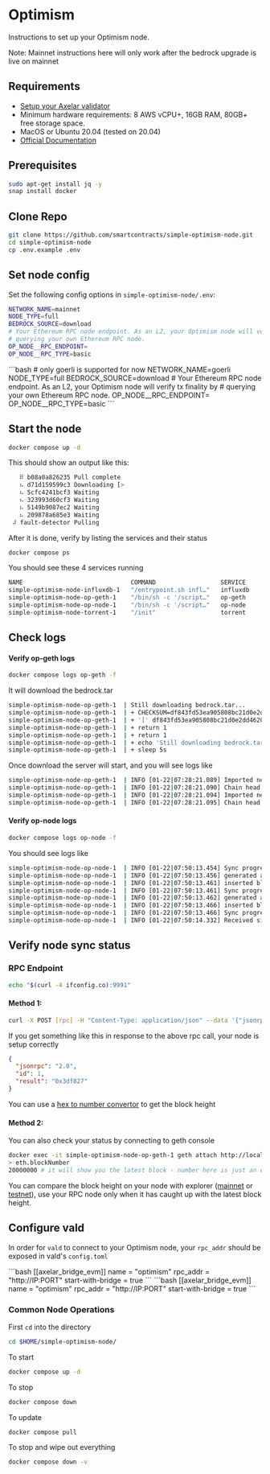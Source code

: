 # Optimism


Instructions to set up your Optimism node.

<Callout type="info" emoji="ℹ️">
  Note: Mainnet instructions here will only work after the bedrock upgrade is live on mainnet
</Callout>

## Requirements

- [Setup your Axelar validator](/validator/setup)
- Minimum hardware requirements: 8 AWS vCPU+, 16GB RAM, 80GB+ free storage space.
- MacOS or Ubuntu 20.04 (tested on 20.04)
- [Official Documentation](https://community.optimism.io/docs/developers/bedrock/node-operator-guide/#)

## Prerequisites

```bash
sudo apt-get install jq -y
snap install docker
```

## Clone Repo

```bash
git clone https://github.com/smartcontracts/simple-optimism-node.git
cd simple-optimism-node
cp .env.example .env
```

## Set node config

Set the following config options in `simple-optimism-node/.env`:
<tabs>
<tab-item title="Mainnet">
 ```bash
 NETWORK_NAME=mainnet
NODE_TYPE=full
BEDROCK_SOURCE=download
# Your Ethereum RPC node endpoint. As an L2, your Optimism node will verify tx finality by
# querying your own Ethereum RPC node.
OP_NODE__RPC_ENDPOINT=
OP_NODE__RPC_TYPE=basic
```

</tab-item>
<tab-item title="Testnet">
 ```bash
 # only goerli is supported for now
NETWORK_NAME=goerli
NODE_TYPE=full
BEDROCK_SOURCE=download
# Your Ethereum RPC node endpoint. As an L2, your Optimism node will verify tx finality by
# querying your own Ethereum RPC node.
OP_NODE__RPC_ENDPOINT=
OP_NODE__RPC_TYPE=basic
```

</tab-item>
</tabs>

## Start the node
```bash
docker compose up -d
```

This should show an output like this:
```bash
   ⠿ b08a0a826235 Pull complete                                                                                                                             90.5s
   ⠦ d71d159599c3 Downloading [>                                                  ]  6.232kB/487.2kB                                                        91.6s
   ⠦ 5cfc4241bcf3 Waiting                                                                                                                                   91.6s
   ⠦ 323993d60cf3 Waiting                                                                                                                                   91.6s
   ⠦ 5149b9087ec2 Waiting                                                                                                                                   91.6s                                                                                                                             91.6s
   ⠦ 209878a685e3 Waiting                                                                                                                                   91.6s
 ⠼ fault-detector Pulling                                                                                                                                   97.4s
```

After it is done, verify by listing the services and their status
```bash
docker compose ps
```

You should see these 4 services running
```bash
NAME                              COMMAND                  SERVICE             STATUS              PORTS
simple-optimism-node-influxdb-1   "/entrypoint.sh infl…"   influxdb            running             0.0.0.0:8086->8086/tcp, :::8086->8086/tcp
simple-optimism-node-op-geth-1    "/bin/sh -c '/script…"   op-geth             running             0.0.0.0:9991-9992->8545-8546/tcp, :::9991-9992->8545-8546/tcp
simple-optimism-node-op-node-1    "/bin/sh -c '/script…"   op-node             running
simple-optimism-node-torrent-1    "/init"                  torrent             running             0.0.0.0:6881->6881/tcp, 0.0.0.0:6881->6881/udp, :::6881->6881/tcp, :::6881->6881/udp
```

## Check logs

#### Verify op-geth logs

```bash
docker compose logs op-geth -f
```

It will download the bedrock.tar
```bash
simple-optimism-node-op-geth-1  | Still downloading bedrock.tar...
simple-optimism-node-op-geth-1  | + CHECKSUM=df843fd53ea905808bc21d0e2dd4620a
simple-optimism-node-op-geth-1  | + '[' df843fd53ea905808bc21d0e2dd4620a '==' 4a6919d95d719668a493554771f55e9f ]
simple-optimism-node-op-geth-1  | + return 1
simple-optimism-node-op-geth-1  | + return 1
simple-optimism-node-op-geth-1  | + echo 'Still downloading bedrock.tar...'
simple-optimism-node-op-geth-1  | + sleep 5s
```
Once download the server will start, and you will see logs like

```bash
simple-optimism-node-op-geth-1  | INFO [01-22|07:28:21.089] Imported new potential chain segment     number=4,066,054 hash=fe6131..8bfd42 blocks=1         txs=1         mgas=0.000 elapsed="723.105µs" mgasps=0.000   age=1w2d9h  dirty=832.58KiB
simple-optimism-node-op-geth-1  | INFO [01-22|07:28:21.090] Chain head was updated                   number=4,066,054 hash=fe6131..8bfd42 root=74b0c0..f0c70a elapsed="83.46µs"   age=1w2d9h
simple-optimism-node-op-geth-1  | INFO [01-22|07:28:21.094] Imported new potential chain segment     number=4,066,055 hash=8d8383..53fdcb blocks=1         txs=1         mgas=0.000 elapsed="889.945µs" mgasps=0.000   age=1w2d9h  dirty=832.58KiB
simple-optimism-node-op-geth-1  | INFO [01-22|07:28:21.095] Chain head was updated                   number=4,066,055 hash=8d8383..53fdcb root=0929e1..088f55 elapsed="96.886µ
```

#### Verify op-node logs

```bash
docker compose logs op-node -f
```
You should see logs like

```bash
simple-optimism-node-op-node-1  | INFO [01-22|07:50:13.454] Sync progress                            reason="processed safe block derived from L1" l2_finalized=0f7835..05175f:4061224 l2_safe=642c13..1c1e60:4068133 l2_unsafe=642c13..1c1e60:4068133 l2_time=1,673,564,334 l1_derived=f04e19..57a277:8301109
simple-optimism-node-op-node-1  | INFO [01-22|07:50:13.456] generated attributes in payload queue    txs=1  timestamp=1,673,564,336
simple-optimism-node-op-node-1  | INFO [01-22|07:50:13.461] inserted block                           hash=50fbcd..051d3f number=4,068,134 state_root=9c515d..28b2da timestamp=1,673,564,336 parent=642c13..1c1e60 prev_randao=1a282e..c4fcb4 fee_recipient=0x4200000000000000000000000000000000000011 txs=1  update_safe=true
simple-optimism-node-op-node-1  | INFO [01-22|07:50:13.461] Sync progress                            reason="processed safe block derived from L1" l2_finalized=0f7835..05175f:4061224 l2_safe=50fbcd..051d3f:4068134 l2_unsafe=50fbcd..051d3f:4068134 l2_time=1,673,564,336 l1_derived=f04e19..57a277:8301109
simple-optimism-node-op-node-1  | INFO [01-22|07:50:13.462] generated attributes in payload queue    txs=1  timestamp=1,673,564,338
simple-optimism-node-op-node-1  | INFO [01-22|07:50:13.466] inserted block                           hash=3cca62..2a6f53 number=4,068,135 state_root=f4245e..d3f772 timestamp=1,673,564,338 parent=50fbcd..051d3f prev_randao=1a282e..c4fcb4 fee_recipient=0x4200000000000000000000000000000000000011 txs=1  update_safe=true
simple-optimism-node-op-node-1  | INFO [01-22|07:50:13.466] Sync progress                            reason="processed safe block derived from L1" l2_finalized=0f7835..05175f:4061224 l2_safe=3cca62..2a6f53:4068135 l2_unsafe=3cca62..2a6f53:4068135 l2_time=1,673,564,338 l1_derived=f04e19..57a277:8301109
simple-optimism-node-op-node-1  | INFO [01-22|07:50:14.332] Received signed execution payload from p2p id=15c90f..5c92ac:4472873 peer=16Uiu2HAm4hA3Jd2hPnstG3yBUvLULV9dVZgtxmD23iH3wP2ZfYHN
```

## Verify node sync status

### RPC Endpoint

```bash
echo "$(curl -4 ifconfig.co):9991"
```

#### Method 1:
```bash
curl -X POST [rpc] -H "Content-Type: application/json" --data '{"jsonrpc":"2.0","method":"eth_blockNumber","params":[],"id":1}' | jq
```

If you get something like this in response to the above rpc call, your node is setup correctly
```json
{
  "jsonrpc": "2.0",
  "id": 1,
  "result": "0x3df827"
}
```
You can use a [hex to number convertor](https://www.binaryhexconverter.com/hex-to-decimal-converter) to get the block height

#### Method 2:
You can also check your status by connecting to geth console

```bash
docker exec -it simple-optimism-node-op-geth-1 geth attach http://localhost:8545
> eth.blockNumber
20000000 # it will show you the latest block - number here is just an example
```

You can compare the block height on your node with explorer ([mainnet](https://optimistic.etherscan.io) or [testnet](https://goerli-optimism.etherscan.io)),
use your RPC node only when it has caught up with the latest block height.

## Configure vald

In order for `vald` to connect to your Optimism node, your `rpc_addr` should be exposed in
vald's `config.toml`

<tabs>
  <tab-item title="Mainnet">
  ```bash
  [[axelar_bridge_evm]]
  name = "optimism"
  rpc_addr = "http://IP:PORT"
  start-with-bridge = true
  ```
  </tab-item>
  <tab-item title="Testnet">
  ```bash
  [[axelar_bridge_evm]]
  name = "optimism"
  rpc_addr = "http://IP:PORT"
  start-with-bridge = true
  ```
  </tab-item>
</tabs>

### Common Node Operations

First `cd` into the directory
```bash
cd $HOME/simple-optimism-node/
```

To start
```bash
docker compose up -d
```

To stop
```bash
docker compose down
```

To update
```bash
docker compose pull
```

To stop and wipe out everything
```bash
docker compose down -v
```
